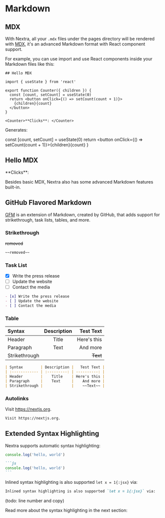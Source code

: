 # Markdown

## MDX

With Nextra, all your `.mdx` files under the pages directory will be rendered with [MDX](https://mdxjs.com/about), it's an
advanced Markdown format with React component support.

For example, you can use import and use React components inside your Markdown files like this:

```mdx filename="Markdown"
## Hello MDX

import { useState } from 'react'

export function Counter({ children }) {
  const [count, setCount] = useState(0)
  return <button onClick={() => setCount(count + 1)}>
    {children}{count}
  </button>
}

<Counter>**Clicks**: </Counter>
```

Generates:


  const [count, setCount] = useState(0)
  return <button onClick={() => setCount(count + 1)}>{children}{count}</button>
}

<div className="p-4 border border-gray-200 dark:border-gray-900 rounded mt-6">
  <Shadow mode="open">
    <h2>Hello MDX</h2>
    <Counter>**Clicks**: </Counter>
  </Shadow>
</div>

Besides basic MDX, Nextra also has some advanced Markdown features built-in.

## GitHub Flavored Markdown

[GFM](https://github.github.com/gfm) is an extension of Markdown, created by GitHub, that adds support for strikethrough, task lists, tables, and more.

### Strikethrough

~~removed~~

```md filename="Markdown"
~~removed~~
```

### Task List

- [x] Write the press release
- [ ] Update the website
- [ ] Contact the media

```md filename="Markdown"
- [x] Write the press release
- [ ] Update the website
- [ ] Contact the media
```

### Table

| Syntax        | Description |   Test Text |
| :------------ | :---------: | ----------: |
| Header        |    Title    | Here's this |
| Paragraph     |    Text     |    And more |
| Strikethrough |             |    ~~Text~~ |

```md filename="Markdown"
| Syntax        | Description |   Test Text |
| :------------ | :---------: | ----------: |
| Header        |    Title    | Here's this |
| Paragraph     |    Text     |    And more |
| Strikethrough |             |    ~~Text~~ |
```

### Autolinks

Visit https://nextjs.org.

```md
Visit https://nextjs.org.
```

## Extended Syntax Highlighting

Nextra supports automatic syntax highlighting:

```js
console.log('hello, world')
```

````md filename="Markdown"
```js
console.log('hello, world')
```
````

Inlined syntax highlighting is also supported `let x = 1{:jsx}` via:

````md filename="Markdown"
Inlined syntax highlighting is also supported `let x = 1{:jsx}` via:
````

(todo: line number and copy)

Read more about the syntax highlighting in the next section:
